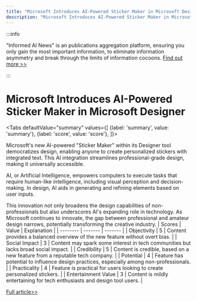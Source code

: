 ```yaml
---
title: "Microsoft Introduces AI-Powered Sticker Maker in Microsoft Designer"
description: "Microsoft Introduces AI-Powered Sticker Maker in Microsoft Designer"
---
```



:::info

"Informed AI News" is an publications aggregation platform, ensuring you only gain the most important information, to eliminate information asymmetry and break through the limits of information cocoons.  [Find out more >>](/docs/guides)

:::

# Microsoft Introduces AI-Powered Sticker Maker in Microsoft Designer


<Tabs
	defaultValue="summary"
	values={[
	{label: 'summary', value: 'summary'},
	{label: 'score', value: 'score'},
]}>
<TabItem value="summary">


Microsoft's new AI-powered "Sticker Maker" within its Designer tool democratizes design, enabling anyone to create personalized stickers with integrated text. This AI integration streamlines professional-grade design, making it universally accessible.

AI, or Artificial Intelligence, empowers computers to execute tasks that require human-like intelligence, including visual perception and decision-making. In design, AI aids in generating and refining elements based on user inputs.

This innovation not only broadens the design capabilities of non-professionals but also underscores AI's expanding role in technology. As Microsoft continues to innovate, the gap between professional and amateur design narrows, potentially transforming the creative industry.
</TabItem>
<TabItem value="score">
	| Scores     | Value   | Explanation |
	| -------- | ------- | ------- |
	| Objectivity  | 5    | Content provides a balanced overview of the new feature without overt bias.    |
	| Social Impact | 3     | Content may spark some interest in tech communities but lacks broad social impact.    |
	| Credibility    | 5    | Content is credible, based on a new feature from a reputable tech company.    |
	| Potential    | 4    | Feature has potential to influence design practices, especially among non-professionals.    |
	| Practicality    | 4    | Feature is practical for users looking to create personalized stickers.    |
	| Entertainment Value    | 3    | Content is mildly entertaining for tech enthusiasts and design tool users.    |
</TabItem>
</Tabs>

[Full article>>](https://readhub.cn/topic/8aA2YnKdi5x)
